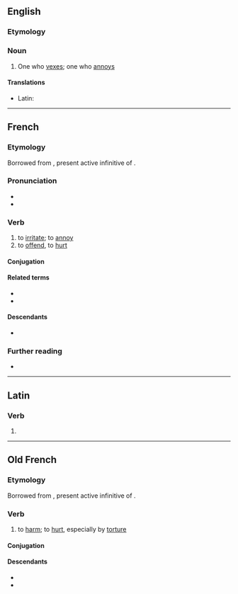==English==

===Etymology===
{{suffix|en|vex|er}}

===Noun===
{{en-noun}}

# One who [[vex]]es; one who [[annoy]]s

====Translations====
{{trans-top|one who vexes}}
* Latin: {{t|la|vexātor|m}}
{{trans-mid}}
{{trans-bottom}}

----

==French==

===Etymology===
Borrowed from {{etyl|la|fr}} {{m|la|vēxāre}}, present active infinitive of {{m|la|vēxō}}.

===Pronunciation===
* {{fr-IPA}}
* {{audio|fr|LL-Q150 (fra)-Lyokoï-vexer.wav|Audio}}

===Verb===
{{fr-verb}}

# to [[irritate]]; to [[annoy]]
# to [[offend]], to [[hurt]]

====Conjugation====
{{fr-conj-auto}}

====Related terms====
* {{l|fr|vexant}}
* {{l|fr|vexation}}

====Descendants====
* {{desc|ro|vexa|bor=1}}

===Further reading===
* {{R:TLFi}}

----

==Latin==

===Verb===
{{la-verb-form|vexer}}

# {{inflection of|la|vexō||1|s|pres|pasv|subj}}

----

==Old French==

===Etymology===
Borrowed from {{etyl|la|fro}} {{m|la|vēxāre}}, present active infinitive of {{m|la|vēxō}}.

===Verb===
{{head|fro|verb}}

# to [[harm]]; to [[hurt]], especially by [[torture]]

====Conjugation====
{{fro-conj-er}}

====Descendants====
* {{desctree|enm|vexen|bor=1}}
* {{desc|fr|vexer}}